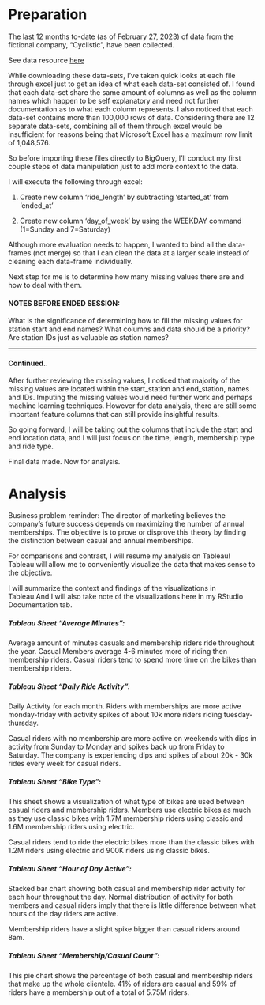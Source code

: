 # Preparation

The last 12 months to-date (as of February 27, 2023) of data from the fictional company, "Cyclistic", have been collected.

See data resource [here](https://divvy-tripdata.s3.amazonaws.com/index.html)

While downloading these data-sets, I've taken quick looks at each file through excel just to get an idea of what each data-set consisted of. I found that each data-set share the same amount of columns as well as the column names which happen to be self explanatory and need not further documentation as to what each column represents. I also noticed that each data-set contains more than 100,000 rows of data. Considering there are 12 separate data-sets, combining all of them through excel would be insufficient for reasons being that Microsoft Excel has a maximum row limit of 1,048,576.

So before importing these files directly to BigQuery, I'll conduct my first couple steps of data manipulation just to add more context to the data.

I will execute the following through excel:

1.  Create new column 'ride_length' by subtracting 'started_at' from 'ended_at'

2.  Create new column 'day_of_week' by using the WEEKDAY command (1=Sunday and 7=Saturday)

Although more evaluation needs to happen, I wanted to bind all the data-frames (not merge) so that I can clean the data at a larger scale instead of cleaning each data-frame individually.

Next step for me is to determine how many missing values there are and how to deal with them.

#### NOTES BEFORE ENDED SESSION:

What is the significance of determining how to fill the missing values for station start and end names? What columns and data should be a priority? Are station IDs just as valuable as station names?

------------------------------------------------------------------------

#### Continued..

After further reviewing the missing values, I noticed that majority of the missing values are located within the start_station and end_station, names and IDs. Imputing the missing values would need further work and perhaps machine learning techniques. However for data analysis, there are still some important feature columns that can still provide insightful results.

So going forward, I will be taking out the columns that include the start and end location data, and I will just focus on the time, length, membership type and ride type.

Final data made. Now for analysis.

# Analysis

Business problem reminder: The director of marketing believes the company's future success depends on maximizing the number of annual memberships. The objective is to prove or disprove this theory by finding the distinction between casual and annual memberships.

For comparisons and contrast, I will resume my analysis on Tableau! Tableau will allow me to conveniently visualize the data that makes sense to the objective.

I will summarize the context and findings of the visualizations in Tableau.And I will also take note of the visualizations here in my RStudio Documentation tab.

##### Tableau Sheet "Average Minutes":
Average amount of minutes casuals and membership riders ride throughout the year. Casual Members average 4-6 minutes more of riding then membership riders. Casual riders tend to spend more time on the bikes than membership riders.

##### Tableau Sheet "Daily Ride Activity":
Daily Activity for each month. Riders with memberships are more active monday-friday with activity spikes of about 10k more riders riding tuesday-thursday.

Casual riders with no membership are more active on weekends with dips in activity from Sunday to Monday and spikes back up from Friday to Saturday. The company is experiencing dips and spikes of about 20k - 30k rides every week for casual riders.

##### Tableau Sheet "Bike Type":
This sheet shows a visualization of what type of bikes are used between casual riders and membership riders. Members use electric bikes as much as they use classic bikes with 1.7M membership riders using classic and 1.6M membership riders using electric.

Casual riders tend to ride the electric bikes more than the classic bikes with 1.2M riders using electric and 900K riders using classic bikes.

##### Tableau Sheet "Hour of Day Active":
Stacked bar chart showing both casual and membership rider activity for each hour throughout the day. Normal distribution of activity for both members and casual riders imply that there is little difference between what hours of the day riders are active. 

Membership riders have a slight spike bigger than casual riders around 8am.

##### Tableau Sheet "Membership/Casual Count":
This pie chart shows the percentage of both casual and membership riders that make up the whole clientele. 41% of riders are casual and 59% of riders have a membership out of a total of 5.75M riders.